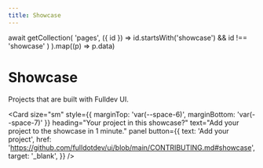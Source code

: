```yaml
---
title: Showcase
---
```



  await getCollection(
    'pages',
    ({ id }) => id.startsWith('showcase') && id !== 'showcase'
  )
).map((p) => p.data)

# Showcase

Projects that are built with Fulldev UI.

<Card
  size="sm"
  style={{ marginTop: 'var(--space-6)', marginBottom: 'var(--space-7)' }}
  heading="Your project in this showcase?"
  text="Add your project to the showcase in 1 minute."
  panel
  button={{
    text: 'Add your project',
    href: 'https://github.com/fulldotdev/ui/blob/main/CONTRIBUTING.md#showcase',
    target: '_blank',
  }}
/>
